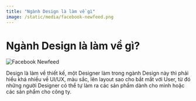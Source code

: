 ```yaml
---
title: "Ngành Design là làm về gì"
image: /static/media/facebook-newfeed.png
---
```


# Ngành Design là làm về gì?

![Facebook Newfeed](/static/media/facebook-newfeed.png)

Design là làm về thiết kế, một Designer làm trong ngành Design này thì phải hiểu khá nhiều về UI/UX, màu sắc, lên layout sao cho bắt mắt với User, từ đó những người Designer có thể tự làm ra các sản phẩm dành cho mình hoặc các sản phẩm cho công ty.

